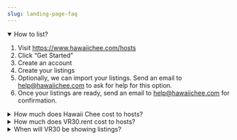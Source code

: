 ```yaml
---
slug: landing-page-faq
---
```


<details open>

<summary>How to list?</summary>

1. Visit https://www.hawaiichee.com/hosts
2. Click “Get Started”
3. Create an account
4. Create your listings
5. Optionally, we can import your listings. Send an email to help@hawaiichee.com to ask for help for this option.
6. Once your listings are ready, send an email to help@hawaiichee.com for confirmation.

</details>

<details>

<summary>How much does Hawaii Chee cost to hosts?</summary>
<b>Inquiries are free for now as we have not yet started our pay-by-performance charging.</b> Even when we are charging, your first inquiry will be free. After your first inquiry, we will ask you to choose either a Pay-Per-Inquiry or Pay-Per-Booking plan, or you can choose to not list on the Hawaii Chee site. If your listings are not on our site but are on VRBO or Airbnb, they will still appear on Hawaii Chee as meta-listings with links to VRBO or Airbnb. In other words, your listing will show in searches, but without a direct to host button.

The total marketing cost of bookings on Hawaii Chee will be around 5% or 6%. That compares to an overall take-rate of 15-20% on VRBO and Airbnb. In other words, if a guest pays $1,000 total on their credit card, VRBO or Airbnb is getting around $175. For a direct booking via an inquiry from Hawaii Chee, the marketing cost would about $50. We bring your rental to market at a very attractive rate and all without getting in your way!
</details>

<details>

<summary>How much does VR30.rent cost to hosts?</summary>
VR30 will have no fees. You'll get inquiries. How will VR30 make money? VR30 will be sponsored by Sterman Realty, and Sterman's listings will show at the top of sorts. Having enough listings on the site makes it useful for travelers.

</details>

<details>

<summary>When will VR30 be showing listings? </summary>
Here's the VR30 roadmap:

1. A simple directory of all listings on the site links to fully functional listings, just like those shown on HawaiiChee.com (https://www.hawaiichee.com/users/stermanrealty).
2. Later, we'll have full search capabilities, like searching on HawaiiChee.com for Oahu: https://www.hawaiichee.com/listings/usa/hawaii/oahu

</details>

